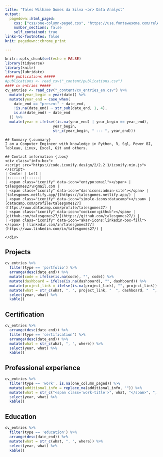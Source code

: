 ```yaml
---
title: "Tales Wilhame Gomes da Silva <br> Data Analyst"
output:
  pagedown::html_paged:
    css: ["css/one-column-paged.css", "https://use.fontawesome.com/releases/v5.7.2/css/all.css"]
    number_sections: false
    self_contained: true
links-to-footnotes: false
knit: pagedown::chrome_print

---
```




```r
knitr::opts_chunk$set(echo = FALSE)
library(tidyverse)
library(knitr)
library(lubridate)
#### publications #####
#publications <- read_csv("_content/publications.csv")
#### cv entries #####
cv_entries <- read_csv("_content/cv_entries_en.csv") %>% 
  mutate(year_begin = year(date)) %>%
  mutate(year_end = case_when(
    date_end == "present" ~ date_end,
    !is.na(date_end) ~ str_sub(date_end, 1, 4),
    is.na(date_end) ~ date_end
  )) %>%
  mutate(year = ifelse((is.na(year_end) | year_begin == year_end),
                      year_begin,
                      str_c(year_begin, " --- ", year_end)))
```

<div class="grid-container"> 
<!-- top row -->
```block
## Summary {.summary}
I am a Computer Engineer with knowledge in Python, R, Sql, Power BI, Tableau, Linux, Excel, Git and others.
```

```block
## Contact information {.box}
<div class="info-box">
<script src="https://code.iconify.design/2/2.2.1/iconify.min.js"></script>
| Center | Left |
|:------:|:-----|
| <span class="iconify" data-icon="entypo:email"></span> | talesgomes27\@gmail.com |
| <span class="iconify" data-icon="dashicons:admin-site"></span> | [talesgomes.netlify.app/](https://talesgomes.netlify.app/) |
| <span class="iconify" data-icon="simple-icons:datacamp"></span> | [datacamp.com/profile/talesgomes27](https://www.datacamp.com/profile/talesgomes27) |
| <span class="iconify" data-icon="codicon:github"></span> | [github.com/talesgomes27/](https://github.com/talesgomes27/) |
| <span class="iconify" data-icon="akar-icons:linkedin-box-fill"></span> | [linkedin.com/in/talesgomes27/](https://www.linkedin.com/in/talesgomes27/) |
 
</div>
```

</div>


## <span class="iconify" data-icon="eos-icons:big-data"></span> Projects {.portfolio .nohead .set-width}
```r
cv_entries %>% 
  filter(type == 'portfolio') %>%
  arrange(desc(date_end)) %>%
  mutate(code = ifelse(is.na(code), "", code)) %>%
  mutate(dashboard = ifelse(is.na(dashboard), "", dashboard)) %>%
  mutate(project_link = ifelse(is.na(project_link), "", project_link)) %>%
  mutate(what = str_c(what, ", ", project_link, "  ", dashboard, "  ", code)) %>% 
  select(year, what) %>% 
  kable()
```



## <span class="iconify" data-icon="bxs:certification"></span> Certification {.certification .nohead .set-width}
```r
cv_entries %>% 
  arrange(desc(date_end)) %>%
  filter(type == 'certification') %>% 
  arrange(desc(date_end)) %>%
  mutate(what = str_c(what, ", ", where)) %>% 
  select(year, what) %>% 
  kable()
```


## <span class="iconify" data-icon="ic:baseline-work"></span> Professional experience {.work .nohead .vertical-top .set-width}
```r
cv_entries %>% 
  filter(type == 'work', is.na(one_column_paged)) %>% 
  mutate(additional_info = replace_na(additional_info, "")) %>% 
  mutate(what = str_c("<span class='work-title'>", what, "</span>", ", ", "<span class='work-place'>", where, "</span><br class='work-break'>", additional_info)) %>% 
  select(year, what) %>% 
  kable()
```


## <span class="iconify" data-icon="zondicons:education"></span> Education {.education .nohead .set-width}
```r
cv_entries %>% 
  filter(type == 'education') %>% 
  arrange(desc(date_end)) %>%
  mutate(what = str_c(what, ", ", where)) %>% 
  select(year, what) %>% 
  kable()
```


